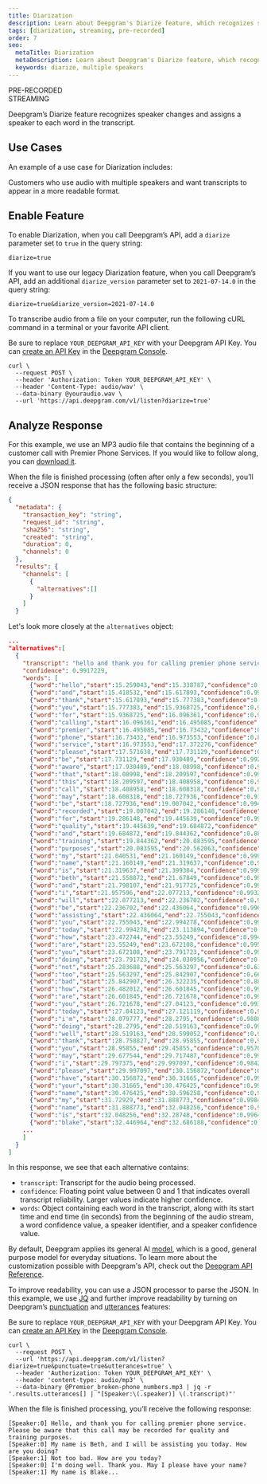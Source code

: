 ---
title: Diarization
description: Learn about Deepgram's Diarize feature, which recognizes speaker changes in submitted audio.
tags: [diarization, streaming, pre-recorded]
order: 7
seo:
  metaTitle: Diarization
  metaDescription: Learn about Deepgram's Diarize feature, which recognizes speaker changes in submitted audio.
  keywords: diarize, multiple speakers
---

<div class="badge">PRE-RECORDED</div>
<div class="badge">STREAMING</div>

Deepgram’s Diarize feature recognizes speaker changes and assigns a speaker to each word in the transcript.

## Use Cases

An example of a use case for Diarization includes:

Customers who use audio with multiple speakers and want transcripts to appear in a more readable format.

## Enable Feature

To enable Diarization, when you call Deepgram’s API, add a `diarize` parameter set to `true` in the query string:

`diarize=true`

<Alert type="warning">
  
If you want to use our legacy Diarization feature, when you call Deepgram’s API, add an additional `diarize_version` parameter set to `2021-07-14.0` in the query string:

`diarize=true&diarize_version=2021-07-14.0`

</Alert>

To transcribe audio from a file on your computer, run the following cURL command in a terminal or your favorite API client.


<Alert type="info">

Be sure to replace `YOUR_DEEPGRAM_API_KEY` with your Deepgram API Key. You can [create an API Key](/documentation/getting-started/authentication/#create-an-api-key) in the [Deepgram Console](https://console.deepgram.com).

</Alert>

<CodeGroup title="curl">

<CodeBlock label="curl" active>

```curl
curl \
  --request POST \
  --header 'Authorization: Token YOUR_DEEPGRAM_API_KEY' \
  --header 'Content-Type: audio/wav' \
  --data-binary @youraudio.wav \
  --url 'https://api.deepgram.com/v1/listen?diarize=true'
```

</CodeBlock>

</CodeGroup>

## Analyze Response

<Alert type="info">

For this example, we use an MP3 audio file that contains the beginning of a customer call with Premier Phone Services. If you would like to follow along, you can [download it](https://developers.deepgram.com/data/audio/premier_broken-phone.mp3).

</Alert>


When the file is finished processing (often after only a few seconds), you’ll receive a JSON response that has the following basic structure:

```json
{
  "metadata": {
    "transaction_key": "string",
    "request_id": "string",
    "sha256": "string",
    "created": "string",
    "duration": 0,
    "channels": 0
  },
  "results": {
    "channels": [
      {
        "alternatives":[]
      }
    ]
  }
```

Let's look more closely at the `alternatives` object:


```json
...
"alternatives":[
  {
    "transcript": "hello and thank you for calling premier phone service please be aware that this call may be recorded for quality and training purposes my name is beth and i will be assisting you today how are you doing not too bad how are you today i'm doing well thank you may i please have your name my name is blake...",
    "confidence": 0.9917229,
    "words": [
      {"word":"hello","start":15.259043,"end":15.338787,"confidence":0.9721591,"speaker":0,"speaker_confidence":0.5853265},
      {"word":"and","start":15.418532,"end":15.617893,"confidence":0.99877876,"speaker":0,"speaker_confidence":0.5853265},
      {"word":"thank","start":15.617893,"end":15.777383,"confidence":0.99722916,"speaker":0,"speaker_confidence":0.5853265},
      {"word":"you","start":15.777383,"end":15.9368725,"confidence":0.9976786,"speaker":0,"speaker_confidence":0.5853265},
      {"word":"for","start":15.9368725,"end":16.096361,"confidence":0.9996244,"speaker":0,"speaker_confidence":0.5853265},
      {"word":"calling","start":16.096361,"end":16.495085,"confidence":0.9992551,"speaker":0,"speaker_confidence":0.5853265},
      {"word":"premier","start":16.495085,"end":16.73432,"confidence":0.916555,"speaker":0,"speaker_confidence":0.5853265},
      {"word":"phone","start":16.73432,"end":16.973553,"confidence":0.89162886,"speaker":0,"speaker_confidence":0.5853265},
      {"word":"service","start":16.973553,"end":17.372276,"confidence":0.985968,"speaker":0,"speaker_confidence":0.5853265},
      {"word":"please","start":17.571638,"end":17.731129,"confidence":0.99930406,"speaker":0,"speaker_confidence":0.5853265},
      {"word":"be","start":17.731129,"end":17.930489,"confidence":0.9928549,"speaker":0,"speaker_confidence":0.5853265},
      {"word":"aware","start":17.930489,"end":18.08998,"confidence":0.9999629,"speaker":0,"speaker_confidence":0.5853265},
      {"word":"that","start":18.08998,"end":18.209597,"confidence":0.99647444,"speaker":0,"speaker_confidence":0.5853265},
      {"word":"this","start":18.209597,"end":18.408958,"confidence":0.999246,"speaker":0,"speaker_confidence":0.5853265},
      {"word":"call","start":18.408958,"end":18.608318,"confidence":0.999718,"speaker":0,"speaker_confidence":0.5853265},
      {"word":"may","start":18.608318,"end":18.727936,"confidence":0.91868997,"speaker":0,"speaker_confidence":0.5853265},
      {"word":"be","start":18.727936,"end":19.007042,"confidence":0.99454945,"speaker":0,"speaker_confidence":0.5853265},
      {"word":"recorded","start":19.007042,"end":19.286148,"confidence":0.99981517,"speaker":0,"speaker_confidence":0.5853265},
      {"word":"for","start":19.286148,"end":19.445639,"confidence":0.9999294,"speaker":0,"speaker_confidence":0.5853265},
      {"word":"quality","start":19.445639,"end":19.684872,"confidence":0.9993426,"speaker":0,"speaker_confidence":0.5853265},
      {"word":"and","start":19.684872,"end":19.844362,"confidence":0.88343453,"speaker":0,"speaker_confidence":0.5853265},
      {"word":"training","start":19.844362,"end":20.083595,"confidence":0.9999572,"speaker":0,"speaker_confidence":0.5853265},
      {"word":"purposes","start":20.083595,"end":20.562063,"confidence":0.9995696,"speaker":0,"speaker_confidence":0.5853265},
      {"word":"my","start":21.040531,"end":21.160149,"confidence":0.9997398,"speaker":0,"speaker_confidence":0.5853265},
      {"word":"name","start":21.160149,"end":21.319637,"confidence":0.9984106,"speaker":0,"speaker_confidence":0.5853265},
      {"word":"is","start":21.319637,"end":21.399384,"confidence":0.99928075,"speaker":0,"speaker_confidence":0.5853265},
      {"word":"beth","start":21.558872,"end":21.67849,"confidence":0.99869114,"speaker":0,"speaker_confidence":0.5853265},
      {"word":"and","start":21.798107,"end":21.917725,"confidence":0.99258536,"speaker":0,"speaker_confidence":0.5853265},
      {"word":"i","start":21.957596,"end":22.077213,"confidence":0.99329174,"speaker":0,"speaker_confidence":0.5853265},
      {"word":"will","start":22.077213,"end":22.236702,"confidence":0.9709169,"speaker":0,"speaker_confidence":0.5853265},
      {"word":"be","start":22.236702,"end":22.436064,"confidence":0.99613035,"speaker":0,"speaker_confidence":0.45310462},
      {"word":"assisting","start":22.436064,"end":22.755043,"confidence":0.99984825,"speaker":0,"speaker_confidence":0.45310462},
      {"word":"you","start":22.755043,"end":22.994278,"confidence":0.9999144,"speaker":0,"speaker_confidence":0.45310462},
      {"word":"today","start":22.994278,"end":23.113894,"confidence":0.99716824,"speaker":0,"speaker_confidence":0.45310462},
      {"word":"how","start":23.472744,"end":23.55249,"confidence":0.9945734,"speaker":0,"speaker_confidence":0.45310462},
      {"word":"are","start":23.55249,"end":23.672108,"confidence":0.9951912,"speaker":0,"speaker_confidence":0.45310462},
      {"word":"you","start":23.672108,"end":23.791723,"confidence":0.99860495,"speaker":0,"speaker_confidence":0.45310462},
      {"word":"doing","start":23.791723,"end":24.030956,"confidence":0.9998969,"speaker":0,"speaker_confidence":0.45310462},
      {"word":"not","start":25.283688,"end":25.563297,"confidence":0.6391793,"speaker":1,"speaker_confidence":0.57565314},
      {"word":"too","start":25.563297,"end":25.842907,"confidence":0.66280407,"speaker":1,"speaker_confidence":0.57565314},
      {"word":"bad","start":25.842907,"end":26.322235,"confidence":0.8838786,"speaker":1,"speaker_confidence":0.57565314},
      {"word":"how","start":26.482012,"end":26.601845,"confidence":0.998323,"speaker":1,"speaker_confidence":0.57565314},
      {"word":"are","start":26.601845,"end":26.721678,"confidence":0.9984762,"speaker":1,"speaker_confidence":0.57565314},
      {"word":"you","start":26.721678,"end":27.04123,"confidence":0.99331033,"speaker":1,"speaker_confidence":0.57565314},
      {"word":"today","start":27.04123,"end":27.121119,"confidence":0.998047,"speaker":1,"speaker_confidence":0.57565314},
      {"word":"i'm","start":28.079777,"end":28.2795,"confidence":0.9888536,"speaker":0,"speaker_confidence":0.35385597},
      {"word":"doing","start":28.2795,"end":28.519163,"confidence":0.99951184,"speaker":0,"speaker_confidence":0.35385597},
      {"word":"well","start":28.519163,"end":28.599052,"confidence":0.99951184,"speaker":0,"speaker_confidence":0.35385597},
      {"word":"thank","start":28.758827,"end":28.95855,"confidence":0.99407357,"speaker":0,"speaker_confidence":0.35385597},
      {"word":"you","start":28.95855,"end":29.45855,"confidence":0.95705205,"speaker":0,"speaker_confidence":0.35385597},
      {"word":"may","start":29.677544,"end":29.717487,"confidence":0.99993396,"speaker":0,"speaker_confidence":0.35385597},
      {"word":"i","start":29.797375,"end":29.997097,"confidence":0.9842502,"speaker":0,"speaker_confidence":0.35385597},
      {"word":"please","start":29.997097,"end":30.156872,"confidence":0.99816424,"speaker":0,"speaker_confidence":0.35385597},
      {"word":"have","start":30.156872,"end":30.31665,"confidence":0.9994549,"speaker":0,"speaker_confidence":0.35385597},
      {"word":"your","start":30.31665,"end":30.476425,"confidence":0.99891937,"speaker":0,"speaker_confidence":0.35385597},
      {"word":"name","start":30.476425,"end":30.596258,"confidence":0.9955912,"speaker":0,"speaker_confidence":0.35385597},
      {"word":"my","start":31.72929,"end":31.888773,"confidence":0.9984237,"speaker":0,"speaker_confidence":0.35385597},
      {"word":"name","start":31.888773,"end":32.048256,"confidence":0.998847,"speaker":0,"speaker_confidence":0.35385597},
      {"word":"is","start":32.048256,"end":32.28748,"confidence":0.996455,"speaker":0,"speaker_confidence":0.35385597},
      {"word":"blake","start":32.446964,"end":32.686188,"confidence":0.9848967,"speaker":0,"speaker_confidence":0.35385597},  
    ...
    ]
  }
]
```

In this response, we see that each alternative contains:

* `transcript`: Transcript for the audio being processed.
* `confidence`: Floating point value between 0 and 1 that indicates overall transcript reliability. Larger values indicate higher confidence.
* `words`: Object containing each word in the transcript, along with its start time and end time (in seconds) from the beginning of the audio stream, a word confidence value, a speaker identifier, and a speaker confidence value.

<Alert type="info">

By default, Deepgram applies its general AI [model](/api-reference/#model-pr), which is a good, general purpose model for everyday situations. To learn more about the customization possible with Deepgram's API, check out the [Deepgram API Reference](/api-reference/).

</Alert>

To improve readability, you can use a JSON processor to parse the JSON. In this example, we use [JQ](https://stedolan.github.io/jq/) and further improve readability by turning on Deepgram’s [punctuation](/documentation/features/punctuate/) and [utterances](/documentation/features/utterances/) features:

<Alert type="info">

Be sure to replace `YOUR_DEEPGRAM_API_KEY` with your Deepgram API Key. You can [create an API Key](/documentation/getting-started/authentication/#create-an-api-key) in the [Deepgram Console](https://console.deepgram.com).

</Alert>

<CodeGroup title="curl">

<CodeBlock label="curl" active>

```curl
curl \
  --request POST \
  --url 'https://api.deepgram.com/v1/listen?diarize=true&punctuate=true&utterances=true' \
  --header 'Authorization: Token YOUR_DEEPGRAM_API_KEY' \
  --header 'content-type: audio/mp3' \
  --data-binary @Premier_broken-phone_numbers.mp3 | jq -r '.results.utterances[] | "[Speaker:\(.speaker)] \(.transcript)"'

```

</CodeBlock>

</CodeGroup>

When the file is finished processing, you’ll receive the following response:

```text
[Speaker:0] Hello, and thank you for calling premier phone service. Please be aware that this call may be recorded for quality and training purposes.
[Speaker:0] My name is Beth, and I will be assisting you today. How are you doing?
[Speaker:1] Not too bad. How are you today?
[Speaker:0] I'm doing well. Thank you. May I please have your name?
[Speaker:1] My name is Blake...
```
